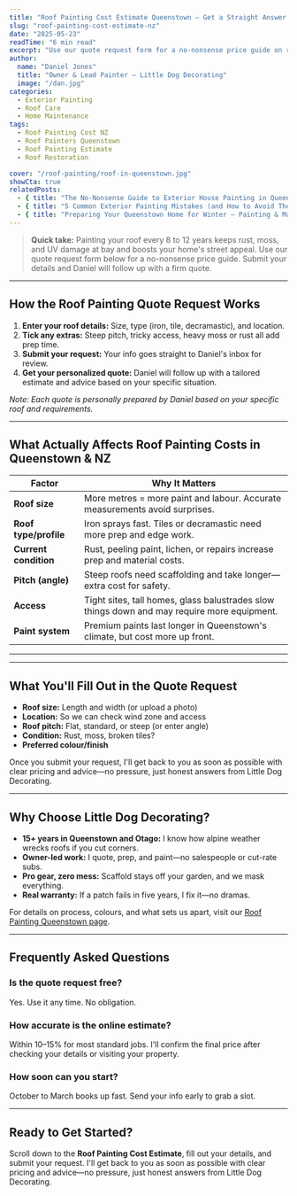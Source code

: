 ```yaml
---
title: "Roof Painting Cost Estimate Queenstown – Get a Straight Answer from a Local"
slug: "roof-painting-cost-estimate-nz"
date: "2025-05-23"
readTime: "6 min read"
excerpt: "Use our quote request form for a no-nonsense price guide on roof painting in Queenstown. Submit your details and Daniel will follow up with a firm, personalized estimate."
author:
  name: "Daniel Jones"
  title: "Owner & Lead Painter – Little Dog Decorating"
  image: "/dan.jpg"
categories:
  - Exterior Painting
  - Roof Care
  - Home Maintenance
tags:
  - Roof Painting Cost NZ
  - Roof Painters Queenstown
  - Roof Painting Estimate
  - Roof Restoration

cover: "/roof-painting/roof-in-queenstown.jpg"
showCta: true
relatedPosts:
  - { title: "The No-Nonsense Guide to Exterior House Painting in Queenstown", slug: "exterior-house-painting-queenstown-guide", image: "/exteriors/exterior-render-repaint-queenstown.jpg" }
  - { title: "5 Common Exterior Painting Mistakes (and How to Avoid Them)", slug: "common-exterior-painting-mistakes", image: "/article-8.jpg" }
  - { title: "Preparing Your Queenstown Home for Winter – Painting & Maintenance Checklist", slug: "queenstown-winter-painting-checklist", image: "/exteriors/exterior-painting-in-queenstown.jpg" }
---
```


> **Quick take:** Painting your roof every 8 to 12 years keeps rust, moss, and UV damage at bay and boosts your home's street appeal. Use our quote request form below for a no-nonsense price guide. Submit your details and Daniel will follow up with a firm quote.

---

## How the Roof Painting Quote Request Works

1. **Enter your roof details:** Size, type (iron, tile, decramastic), and location.
2. **Tick any extras:** Steep pitch, tricky access, heavy moss or rust all add prep time.
3. **Submit your request:** Your info goes straight to Daniel's inbox for review.
4. **Get your personalized quote:** Daniel will follow up with a tailored estimate and advice based on your specific situation.

*Note: Each quote is personally prepared by Daniel based on your specific roof and requirements.*

---

## What Actually Affects Roof Painting Costs in Queenstown & NZ

| Factor                    | Why It Matters                                            |
|---------------------------|----------------------------------------------------------|
| **Roof size**             | More metres = more paint and labour. Accurate measurements avoid surprises. |
| **Roof type/profile**     | Iron sprays fast. Tiles or decramastic need more prep and edge work. |
| **Current condition**     | Rust, peeling paint, lichen, or repairs increase prep and material costs. |
| **Pitch (angle)**         | Steep roofs need scaffolding and take longer—extra cost for safety. |
| **Access**                | Tight sites, tall homes, glass balustrades slow things down and may require more equipment. |
| **Paint system**          | Premium paints last longer in Queenstown's climate, but cost more up front. |

---

<!-- ### Typical Price Ranges

- **Iron roof, standard prep:** $35–$45 + GST per m²
- **Tile roof, heavy moss treatment:** $45–$55 + GST per m²
- **Steep/high access, complex jobs:** $60+ + GST per m² -->

<!-- *All quotes from Little Dog Decorating include pressure washing, rust treatment, full prime, and two topcoats—plus a 5-year workmanship warranty.* -->

---

## What You'll Fill Out in the Quote Request

- **Roof size:** Length and width (or upload a photo)
- **Location:** So we can check wind zone and access
- **Roof pitch:** Flat, standard, or steep (or enter angle)
- **Condition:** Rust, moss, broken tiles?
- **Preferred colour/finish**

Once you submit your request, I'll get back to you as soon as possible with clear pricing and advice—no pressure, just honest answers from Little Dog Decorating.

---

## Why Choose Little Dog Decorating?

- **15+ years in Queenstown and Otago:** I know how alpine weather wrecks roofs if you cut corners.
- **Owner-led work:** I quote, prep, and paint—no salespeople or cut-rate subs.
- **Pro gear, zero mess:** Scaffold stays off your garden, and we mask everything.
- **Real warranty:** If a patch fails in five years, I fix it—no dramas.

For details on process, colours, and what sets us apart, visit our [Roof Painting Queenstown page](/roof-painting-queenstown).

---

## Frequently Asked Questions

### Is the quote request free?

Yes. Use it any time. No obligation.

### How accurate is the online estimate?

Within 10–15% for most standard jobs. I'll confirm the final price after checking your details or visiting your property.


### How soon can you start?

October to March books up fast. Send your info early to grab a slot.

---

## Ready to Get Started?

Scroll down to the **Roof Painting Cost Estimate**, fill out your details, and submit your request. I'll get back to you as soon as possible with clear pricing and advice—no pressure, just honest answers from Little Dog Decorating.

<RoofCostEstimate/>